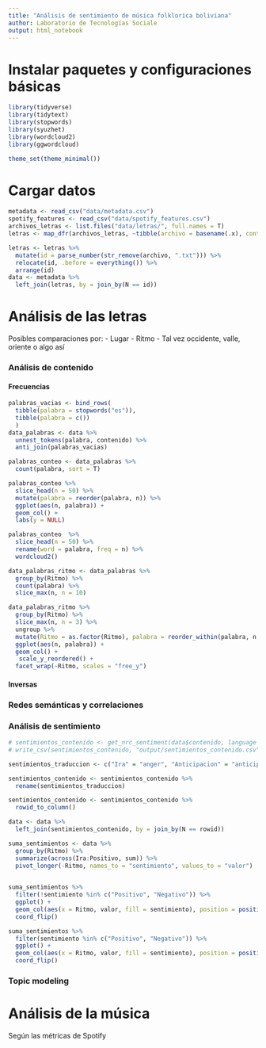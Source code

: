 ```yaml
---
title: "Análisis de sentimiento de música folklorica boliviana"
author: Laboratorio de Tecnologías Sociale
output: html_notebook
---
```


# Instalar paquetes y configuraciones básicas

```r
library(tidyverse)
library(tidytext)
library(stopwords)
library(syuzhet)
library(wordcloud2)
library(ggwordcloud)

theme_set(theme_minimal())
```


# Cargar datos

```r
metadata <- read_csv("data/metadata.csv")
spotify_features <- read_csv("data/spotify_features.csv")
archivos_letras <- list.files("data/letras/", full.names = T)
letras <- map_dfr(archivos_letras, ~tibble(archivo = basename(.x), contenido = read_file(.x)))

letras <- letras %>%
  mutate(id = parse_number(str_remove(archivo, ".txt"))) %>%
  relocate(id, .before = everything()) %>%
  arrange(id)
data <- metadata %>%
  left_join(letras, by = join_by(N == id))

```


# Análisis de las letras

Posibles comparaciones por:
- Lugar
- Ritmo
- Tal vez occidente, valle, oriente o algo así

### Análisis de contenido

#### Frecuencias
```r
palabras_vacias <- bind_rows(
  tibble(palabra = stopwords("es")),
  tibble(palabra = c())
  )
data_palabras <- data %>%
  unnest_tokens(palabra, contenido) %>%
  anti_join(palabras_vacias)
```
```r
palabras_conteo <- data_palabras %>%
  count(palabra, sort = T)

palabras_conteo %>%
  slice_head(n = 50) %>%
  mutate(palabra = reorder(palabra, n)) %>%
  ggplot(aes(n, palabra)) +
  geom_col() +
  labs(y = NULL)
```

```r
palabras_conteo  %>%
  slice_head(n = 50) %>%
  rename(word = palabra, freq = n) %>%
  wordcloud2()
```

```r
data_palabras_ritmo <- data_palabras %>%
  group_by(Ritmo) %>%
  count(palabra) %>%
  slice_max(n, n = 10)

data_palabras_ritmo %>%
  group_by(Ritmo) %>%
  slice_max(n, n = 3) %>%
  ungroup %>%
  mutate(Ritmo = as.factor(Ritmo), palabra = reorder_within(palabra, n, Ritmo)) %>%
  ggplot(aes(n, palabra)) +
  geom_col() +
   scale_y_reordered() +
  facet_wrap(~Ritmo, scales = "free_y")
```


#### Inversas

### Redes semánticas y correlaciones

### Análisis de sentimiento

```r
# sentimientos_contenido <- get_nrc_sentiment(data$contenido, language = "spanish")
# write_csv(sentimientos_contenido, "output/sentimientos_contenido.csv")

sentimientos_traduccion <- c("Ira" = "anger", "Anticipacion" = "anticipation", "Asco" = "disgust", "Miedo" = "fear", "Alegria" = "joy", "Tristeza" = "sadness", "Sorpresa" = "surprise", "Confianza" = "trust", "Negativo" = "negative", "Positivo" = "positive")

sentimientos_contenido <- sentimientos_contenido %>%
  rename(sentimientos_traduccion)

sentimientos_contenido <- sentimientos_contenido %>% 
  rowid_to_column()

data <- data %>%
  left_join(sentimientos_contenido, by = join_by(N == rowid))

```


```r
suma_sentimientos <- data %>%
  group_by(Ritmo) %>%
  summarize(across(Ira:Positivo, sum)) %>%
  pivot_longer(-Ritmo, names_to = "sentimiento", values_to = "valor") 
  
```

```r
suma_sentimientos %>%
  filter(!sentimiento %in% c("Positivo", "Negativo")) %>%
  ggplot() +
  geom_col(aes(x = Ritmo, valor, fill = sentimiento), position = position_fill()) +
  coord_flip()
```
```r
suma_sentimientos %>%
  filter(sentimiento %in% c("Positivo", "Negativo")) %>%
  ggplot() +
  geom_col(aes(x = Ritmo, valor, fill = sentimiento), position = position_fill()) +
  coord_flip()
```


### Topic modeling

# Análisis de la música

Según las métricas de Spotify





